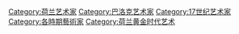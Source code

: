 [[Category:荷兰艺术家|Category:荷兰艺术家]]
[[Category:巴洛克艺术家|Category:巴洛克艺术家]]
[[Category:17世纪艺术家|Category:17世纪艺术家]]
[[Category:各時期藝術家|Category:各時期藝術家]]
[[Category:荷兰黄金时代艺术|Category:荷兰黄金时代艺术]]